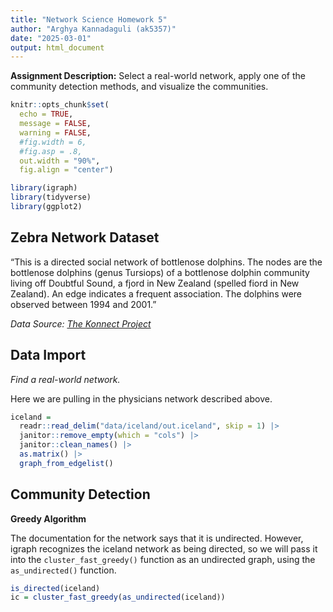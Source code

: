 ```yaml
---
title: "Network Science Homework 5"
author: "Arghya Kannadaguli (ak5357)"
date: "2025-03-01"
output: html_document
---
```


**Assignment Description:** Select a real-world network, apply one of the community detection methods, and visualize the communities.

```r
knitr::opts_chunk$set(
  echo = TRUE, 
  message = FALSE,
  warning = FALSE,
  #fig.width = 6,
  #fig.asp = .8,
  out.width = "90%",
  fig.align = "center")
```

```r
library(igraph)
library(tidyverse)
library(ggplot2)
```

## **Zebra** Network Dataset

"This is a directed social network of bottlenose dolphins. The nodes are the bottlenose dolphins (genus Tursiops) of a bottlenose dolphin community living off Doubtful Sound, a fjord in New Zealand (spelled fiord in New Zealand). An edge indicates a frequent association. The dolphins were observed between 1994 and 2001."

_Data Source: [The Konnect Project](http://konect.cc/networks/moreno_zebra/)_

## **Data Import**

_Find a real-world network._

Here we are pulling in the physicians network described above.
```r
iceland =
  readr::read_delim("data/iceland/out.iceland", skip = 1) |> 
  janitor::remove_empty(which = "cols") |> 
  janitor::clean_names() |> 
  as.matrix() |> 
  graph_from_edgelist()
```

## **Community Detection**

**Greedy Algorithm**

The documentation for the network says that it is undirected. However, igraph recognizes the iceland network as being directed, so we will pass it into the `cluster_fast_greedy()` function as an undirected graph, using the `as_undirected()` function.
```r
is_directed(iceland)
ic = cluster_fast_greedy(as_undirected(iceland))

```











